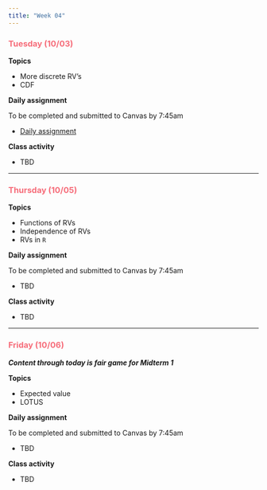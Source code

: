 ```yaml
---
title: "Week 04"
---
```


::: {style="color: #F66D7A"}
### Tuesday (10/03)
:::

**Topics**

-   More discrete RV's
-   CDF

**Daily assignment**

To be completed and submitted to Canvas by 7:45am

-   [Daily assignment](daily/DA_09.pdf)

**Class activity**

-   TBD

------------------------------------------------------------------------

::: {style="color: #F66D7A"}
### Thursday (10/05)
:::

**Topics**

-   Functions of RVs
-   Independence of RVs
-   RVs in `R`

**Daily assignment**

To be completed and submitted to Canvas by 7:45am

-   TBD

**Class activity**

-   TBD

------------------------------------------------------------------------

::: {style="color: #F66D7A"}
### Friday (10/06)
:::

***Content through today is fair game for Midterm 1***

**Topics**

-   Expected value
-   LOTUS

**Daily assignment**

To be completed and submitted to Canvas by 7:45am

-   TBD

**Class activity**

-   TBD
